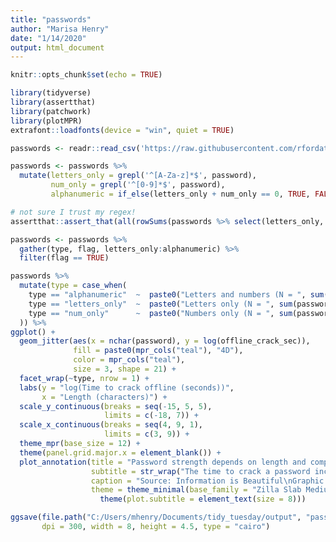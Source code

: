 ```yaml
---
title: "passwords"
author: "Marisa Henry"
date: "1/14/2020"
output: html_document
---
```


```r
knitr::opts_chunk$set(echo = TRUE)

library(tidyverse)
library(assertthat)
library(patchwork)
library(plotMPR)
extrafont::loadfonts(device = "win", quiet = TRUE)

passwords <- readr::read_csv('https://raw.githubusercontent.com/rfordatascience/tidytuesday/master/data/2020/2020-01-14/passwords.csv') %>% filter(!is.na(password))

passwords <- passwords %>%
  mutate(letters_only = grepl('^[A-Za-z]*$', password), 
         num_only = grepl('^[0-9]*$', password), 
         alphanumeric = if_else(letters_only + num_only == 0, TRUE, FALSE)) 

# not sure I trust my regex!
assertthat::assert_that(all(rowSums(passwords %>% select(letters_only, num_only, alphanumeric))) == 1)

passwords <- passwords %>%
  gather(type, flag, letters_only:alphanumeric) %>%
  filter(flag == TRUE) 
```

```r
passwords %>%
  mutate(type = case_when(
    type == "alphanumeric"  ~  paste0("Letters and numbers (N = ", sum(passwords$type == "alphanumeric"), ")"), 
    type == "letters_only"  ~  paste0("Letters only (N = ", sum(passwords$type == "letters_only"), ")"), 
    type == "num_only"      ~  paste0("Numbers only (N = ", sum(passwords$type == "num_only"), ")")
  )) %>%
ggplot() + 
  geom_jitter(aes(x = nchar(password), y = log(offline_crack_sec)),
              fill = paste0(mpr_cols("teal"), "4D"), 
              color = mpr_cols("teal"), 
              size = 3, shape = 21) +
  facet_wrap(~type, nrow = 1) +
  labs(y = "log(Time to crack offline (seconds))", 
       x = "Length (characters)") + 
  scale_y_continuous(breaks = seq(-15, 5, 5), 
                     limits = c(-18, 7)) + 
  scale_x_continuous(breaks = seq(4, 9, 1), 
                     limits = c(3, 9)) + 
  theme_mpr(base_size = 12) + 
  theme(panel.grid.major.x = element_blank()) +
  plot_annotation(title = "Password strength depends on length and composition",
                  subtitle = str_wrap("The time to crack a password increases as the password length increases, regardless of composition, but passwords that use both letters and numbers take longer to crack than passwords of the same length that use only letters or only numbers.", 130),
                  caption = "Source: Information is Beautiful\nGraphic: @marisalyn", 
                  theme = theme_minimal(base_family = "Zilla Slab Medium") + 
                    theme(plot.subtitle = element_text(size = 8)))

ggsave(file.path("C:/Users/mhenry/Documents/tidy_tuesday/output", "passwords_20100114.png"), 
       dpi = 300, width = 8, height = 4.5, type = "cairo")
```

